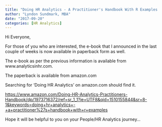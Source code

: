 ```yaml
---
title: "Doing HR Analytics - A Practitioner's Handbook With R Examples -paperback now available"
author: "Lyndon Sundmark, MBA"
date: "2017-09-20"
categories: [HR Analytics]
---
```


Hi Everyone,

For those of you who are interested, the e-book that I announced in the last couple of weeks is now available in paperback form as well.

The e-book as per the previous information is available from www.analyticsinhr.com.

The paperback is available from amazon.com

Searching for 'Doing HR Analytics' on amazon.com should find it.

<https://www.amazon.com/Doing-HR-Analytics-Practitioners-Handbook/dp/1973716372/ref=sr_1_1?ie=UTF8&qid=1510155844&sr=8-1&keywords=doing+hr+analytics+-+a+practitioner%27s+handbook+with+r+examples>

Hope it will be helpful to you on your People/HR Analytics journey...
